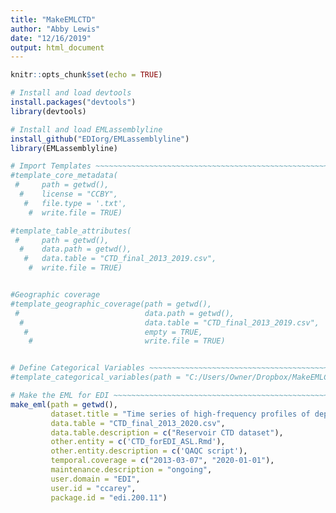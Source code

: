 ```yaml
---
title: "MakeEMLCTD"
author: "Abby Lewis"
date: "12/16/2019"
output: html_document
---
```


```r
knitr::opts_chunk$set(echo = TRUE)
```

```r
# Install and load devtools
install.packages("devtools")
library(devtools)

# Install and load EMLassemblyline
install_github("EDIorg/EMLassemblyline")
library(EMLassemblyline)

# Import Templates ~~~~~~~~~~~~~~~~~~~~~~~~~~~~~~~~~~~~~~~~~~~~~~~~~~~~~~~~~~~~~~~~~~~~~~~~~~~~~~~~~~~~~~~~~~~~~~~
#template_core_metadata(
 #     path = getwd(),
  #    license = "CCBY",
   #   file.type = '.txt',
    #  write.file = TRUE)

#template_table_attributes(
 #     path = getwd(),
  #    data.path = getwd(),
   #   data.table = "CTD_final_2013_2019.csv",
    #  write.file = TRUE)


#Geographic coverage
#template_geographic_coverage(path = getwd(),
 #                            data.path = getwd(),
  #                           data.table = "CTD_final_2013_2019.csv",
   #                          empty = TRUE,
    #                         write.file = TRUE)


# Define Categorical Variables ~~~~~~~~~~~~~~~~~~~~~~~~~~~~~~~~~~~~~~~~~~~~~~~~~~~~~~~~~~~~~~~~~~~~~~~~~~~~~~
#template_categorical_variables(path = "C:/Users/Owner/Dropbox/MakeEMLCTD")

# Make the EML for EDI ~~~~~~~~~~~~~~~~~~~~~~~~~~~~~~~~~~~~~~~~~~~~~~~~~~~~~~~~~~~~~~~~~~~~~~~~~~~~~~~~~~~~~~
make_eml(path = getwd(),
         dataset.title = "Time series of high-frequency profiles of depth, temperature, dissolved oxygen, conductivity, specific conductivity, chlorophyll a, turbidity, pH, oxidation-reduction potential, photosynthetic active radiation, and descent rate for Beaverdam Reservoir, Carvins Cove Reservoir, Falling Creek Reservoir, Gatewood Reservoir, and Spring Hollow Reservoir in Southwestern Virginia, USA 2013-2019",
         data.table = "CTD_final_2013_2020.csv",
         data.table.description = c("Reservoir CTD dataset"),
         other.entity = c('CTD_forEDI_ASL.Rmd'),
         other.entity.description = c('QAQC script'),
         temporal.coverage = c("2013-03-07", "2020-01-01"),
         maintenance.description = "ongoing",
         user.domain = "EDI",
         user.id = "ccarey",
         package.id = "edi.200.11")
```

